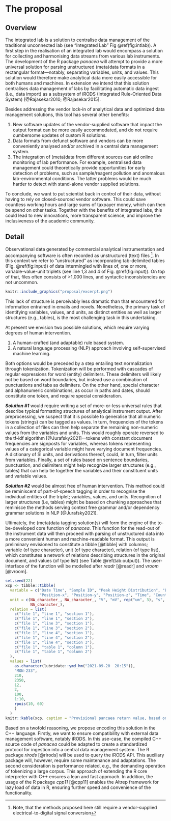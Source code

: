 # The proposal

<!--
This is where the proposal should be outlined. 
-->

## Overview

The integrated lab  is a solution to centralise data management of the traditional unconnected lab (see "Integrated Lab" Fig \@ref(fig:intlab)). A first step in the realisation of an integrated lab would encompass a solution for collecting and harmonising data streams from various lab instruments. The development of the R package *panacea* will attempt to provide a more universal solution for parsing unstructured (meta)data formats in a rectangular format---notably, separating variables, units, and values. This solution would therefore make analytical data more easily accessible for both humans and machines. In extension we intend that this solution centralises data management of labs by facilitating automatic data ingest (i.e., data import) as a subsystem of iRODS (Integrated Rule-Oriented Data System) [@Rajasekar2010; @Rajasekar2015]. 

Besides addressing the vendor lock-in of analytical data and optimized data management solutions, this tool has several other benefits:

1. New software updates of the vendor-supplied software that impact the output format can be more easily accommodated, and do not require cumbersome updates of custom R solutions. 
2. Data formats from defunct software and vendors can be more conveniently analysed and/or archived in a central data management system.
3. The integration of (meta)data from different sources can aid online monitoring of lab performance. For example, centralised data management could theoretically provide opportunities for early detection of problems, such as sample/reagent pollution and anomalous lab-environmental conditions. The latter problems would be much harder to detect with stand-alone vendor supplied solutions.

To conclude, we want to put scientist back in control of their data, without having to rely on closed-sourced vendor software. This could save countless working hours and large sums of taxpayer money, which can then be spend on other tasks. Together with the benefits of integrated labs, this could lead to new innovations, more transparent science, and improve the inclusiveness of the academic community. 

<!--
At a high-level address what your proposal is and how it will address the problem identified. Highlight any benefits to the R Community that follow from solving the problem. This should be your most compelling section.
-->


## Detail {#sec:Detail}

Observational data generated by commercial analytical instrumentation and accompanying software is often recorded as unstructured (text) files ^[Note, that the methods proposed here still require a vendor-supplied electrical-to-digital signal conversion]. In this context we refer to "unstructured" as incorporating tab-delimited tables (Fig. \@ref(fig:input)) of data intermingled with lines of, one or more, variable-value-unit triplets (see line 1,3 and 4 of Fig. \@ref(fig:input)). On top of that, files often consists of >1,000 lines, and syntactic inconsistencies are not uncommon. 


```r
knitr::include_graphics("proposal/excerpt.png")
```


This lack of structure is perceivably less dramatic than that encountered for information entrained in emails and novels. Nonetheless, the primary task of identifying variables, values, and units, as distinct entities as well as larger structures (e.g., tables), is the most challenging task in this undertaking.

At present we envision two possible solutions, which require varying degrees of human intervention.

1. A human-crafted (and adaptable) rule based system.
2. A natural language processing (NLP) approach involving self-supervised machine learning.

Both options would be preceded by a step entailing text normalization through tokenization. Tokenization will be performed with cascades of regular expressions for word (entity) delimiters.  These delimiters will likely not be based on word boundaries, but instead use a combination of punctuations and tabs as delimiters. On the other hand, special character and alphanumeric combinations, as occur in paths and dates, should constitute one token, and require special consideration. 

***Solution #1*** would require writing a set of more-or-less universal rules that describe typical formatting structures of analytical instrument output. After preprocessing, we suspect that it is possible to generalise that all numeric tokens (strings) can be tagged as values. In turn, frequencies of the tokens in a collection of files can then help separate the remaining non-numeric values from the variables and units. This would roughly operate reversed to the tf-idf algorithm [@Jurafsky2021]---tokens with constant document frequencies are signposts for variables, whereas tokens representing values of a categorical variable might have varying document frequencies. A dictionary of SI units, and derivations thereof, could, in turn, filter units from variables. Finally, a set of rules based on sentence boundaries, punctuation, and delimiters might help recognize larger structures (e.g., tables) that can help tie together the variables and their constituent units and variable values. 

***Solution #2*** would be almost free of human intervention. This method could be reminiscent of part-of-speech tagging in order to recognise the individual entities of the triplet; variables, values, and units. Recognition of larger structures (i.e, tables) might be based on chunking approaches that reminisce the methods serving context free grammar and/or dependency grammar solutions in NLP [@Jurafsky2021].

Ultimately, the (meta)data tagging solution(s) will form the engine of the to-be-developed core function of *panacea*. This function for the read-out of the instrument data will then proceed with parsing of unstructured data into a more convenient human and machine-readable format. This output is preliminary envisioned to constitute a tibble [@tibble] with columns; variable (of type character), unit (of type character), relation (of type list), which constitutes a network of relations describing structures in the original document, and values (of type list) (see Table \@ref(tab:output)). The user-interface of the function will be modelled after *readr* [@readr] and *vroom* [@vroom].

```r
set.seed(22)
xcp <- tibble::tibble(
  variable = c("Date Time", "Sample ID", "Peak Height Distribution", "EMHV", 
               "Position-x", "Position-y", "Position-z", "Time", "Count"),
  unit = c(NA_character_, NA_character_, "V", "mV", rep("um", 3), "s", 
           NA_character_),
  relation = list(
    c("file 1", "line 1", "section 1"),
    c("file 1", "line 1", "section 2"),
    c("file 1", "line 3", "section 1"),
    c("file 1", "line 3", "section 2"),
    c("file 1", "line 4", "section 1"),
    c("file 1", "line 4", "section 2"),
    c("file 1", "line 4", "section 3"),
    c("file 1", "table 1", "column 1"),
    c("file 1", "table 1", "column 2")
  ),
  values = list(
    as.character(lubridate::ymd_hm("2021-09-20  20:15")),
    "MON-233",
    210,
    2350,
    12,
    2,
    100,
    1:10,
    rpois(10, 60)
    )
  )  
knitr::kable(xcp, caption = "Provisional pancaea return value, based on the analytical data output of a virtual machine of Fig. \\ref{fig:input}.")
```


Based on a twofold reasoning, we propose encoding this solution in the C++ language. Firstly, we want to ensure compatibility with external data management software, notably iRODS. In this use-case, the compiled C++ source code of *panacea* could be adapted to create a standardized protocol for ingestion into a central data management system. The R package *rirods* [@rirods] will be used to query the iRODS API. This auxiliary package will, however, require some maintenance and adaptations. The second consideration is performance related, e.g., the demanding operation of tokenizing a large corpus. This approach of extending the R core interpreter with C++ ensures a lean and fast approach. In addition, the usage of the R package *cpp11* [@cpp11] enables the Altrep framework for lazy load of data in R, ensuring further speed and convenience of the functionality.  


<!--
Go into more detail about the specifics of the project and it delivers against the problem.

Depending on project type the detail section should include:

 - [ ] Minimum Viable Product
 - [ ] Architecture
 - [ ] Assumptions
-->
